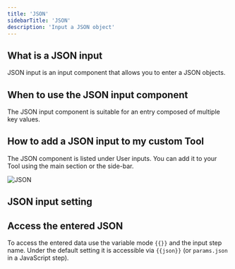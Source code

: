 ```yaml
---
title: 'JSON'
sidebarTitle: 'JSON'
description: 'Input a JSON object'
---
```


## What is a JSON input
JSON input is an input component that allows you to enter a JSON objects. 

## When to use the JSON input component
The JSON input component is suitable for an entry composed of multiple key values.

## How to add a JSON input to my custom Tool
The JSON  component is listed under User inputs. You can add it to your Tool using the main section
or the side-bar.

![JSON](/images/build-custom-tools/user-input/json-input-1.png)

## JSON input setting
<Snippet file="components/inputs/general-input-setting.mdx" />
<Snippet file="components/inputs/default-value-tip.mdx" />

## Access the entered JSON
To access the entered data use the variable mode `{{}}` and the input step name. Under the default setting it is accessible
via `{{json}}` (or `params.json` in  a JavaScript step).